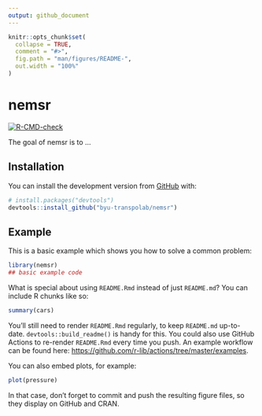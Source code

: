 ```yaml
---
output: github_document
---
```


<!-- README.md is generated from README.Rmd. Please edit that file -->

```r
knitr::opts_chunk$set(
  collapse = TRUE,
  comment = "#>",
  fig.path = "man/figures/README-",
  out.width = "100%"
)
```

# nemsr

<!-- badges: start -->
[![R-CMD-check](https://github.com/byu-transpolab/nemsr/workflows/R-CMD-check/badge.svg)](https://github.com/byu-transpolab/nemsr/actions)
<!-- badges: end -->

The goal of nemsr is to ...

## Installation

<!--
You can install the released version of nemsr from [CRAN](https://CRAN.R-project.org) with:

``` r
install.packages("nemsr")
```
-->

You can install the development version from [GitHub](https://github.com/) with:

``` r
# install.packages("devtools")
devtools::install_github("byu-transpolab/nemsr")
```
## Example

This is a basic example which shows you how to solve a common problem:

```r
library(nemsr)
## basic example code
```

What is special about using `README.Rmd` instead of just `README.md`? You can include R chunks like so:

```r
summary(cars)
```

You'll still need to render `README.Rmd` regularly, to keep `README.md` up-to-date. `devtools::build_readme()` is handy for this. You could also use GitHub Actions to re-render `README.Rmd` every time you push. An example workflow can be found here: <https://github.com/r-lib/actions/tree/master/examples>.

You can also embed plots, for example:

```r
plot(pressure)
```

In that case, don't forget to commit and push the resulting figure files, so they display on GitHub and CRAN.
